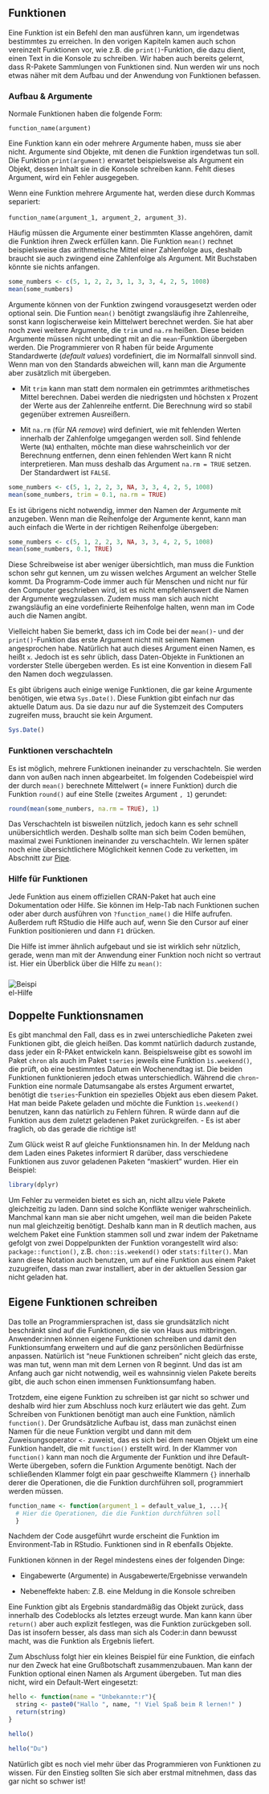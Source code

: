 ## Funktionen

Eine Funktion ist ein Befehl den man ausführen kann, um irgendetwas bestimmtes zu erreichen. In den vorigen Kapiteln kamen auch schon vereinzelt Funktionen vor, wie z.B. die `print()`-Funktion, die dazu dient, einen Text in die Konsole zu schreiben. Wir haben auch bereits gelernt, dass R-Pakete Sammlungen von Funktionen sind. Nun werden wir uns noch etwas näher mit dem Aufbau und der Anwendung von Funktionen befassen.

### Aufbau & Argumente

Normale Funktionen haben die folgende Form:

`function_name(argument)`

Eine Funktion kann ein oder mehrere Argumente haben, muss sie aber nicht. Argumente sind Objekte, mit denen die Funktion irgendetwas tun soll. Die Funktion `print(argument)` erwartet beispielsweise als Argument ein Objekt, dessen Inhalt sie in die Konsole schreiben kann. Fehlt dieses Argument, wird ein Fehler ausgegeben.

Wenn eine Funktion mehrere Argumente hat, werden diese durch Kommas separiert:

`function_name(argument_1, argument_2, argument_3)`. 

Häufig müssen die Argumente einer bestimmten Klasse angehören, damit die Funktion ihren Zweck erfüllen kann. Die Funktion `mean()` rechnet beispielsweise das arithmetische Mittel einer Zahlenfolge aus, deshalb braucht sie auch zwingend eine Zahlenfolge als Argument. Mit Buchstaben könnte sie nichts anfangen.

```r
some_numbers <- c(5, 1, 2, 2, 3, 1, 3, 3, 4, 2, 5, 1008)
mean(some_numbers)
```

Argumente können von der Funktion zwingend vorausgesetzt werden oder optional sein. Die Funtion `mean()` benötigt zwangsläufig ihre Zahlenreihe, sonst kann logischerweise kein Mittelwert berechnet werden. Sie hat aber noch zwei weitere Argumente, die `trim` und `na.rm` heißen. Diese beiden Argumente müssen nicht unbedingt mit an die `mean`-Funktion übergeben werden. Die Programmierer von R haben für beide Argumente Standardwerte (*default values*) vordefiniert, die im Normalfall sinnvoll sind. Wenn man von den Standards abweichen will, kann man die Argumente aber zusätzlich mit übergeben.

- Mit `trim` kann man statt dem normalen ein getrimmtes arithmetisches Mittel berechnen. Dabei werden die niedrigsten und höchsten x Prozent der Werte aus der Zahlenreihe entfernt. Die Berechnung wird so stabil gegenüber extremen Ausreißern.

- Mit `na.rm` (für *NA remove*) wird definiert, wie mit fehlenden Werten innerhalb der Zahlenfolge umgegangen werden soll. Sind fehlende Werte (`NA`) enthalten, möchte man diese wahrscheinlich vor der Berechnung entfernen, denn einen fehlenden Wert kann R nicht interpretieren. Man muss deshalb das Argument `na.rm = TRUE` setzen. Der Standardwert ist `FALSE`.

```r
some_numbers <- c(5, 1, 2, 2, 3, NA, 3, 3, 4, 2, 5, 1008)
mean(some_numbers, trim = 0.1, na.rm = TRUE)
```

Es ist übrigens nicht notwendig, immer den Namen der Argumente mit anzugeben. Wenn man die Reihenfolge der Argumente kennt, kann man auch einfach die Werte in der richtigen Reihenfolge übergeben:

```r
some_numbers <- c(5, 1, 2, 2, 3, NA, 3, 3, 4, 2, 5, 1008)
mean(some_numbers, 0.1, TRUE)
```
Diese Schreibweise ist aber weniger übersichtlich, man muss die Funktion schon sehr gut kennen, um zu wissen welches Argument an welcher Stelle kommt. Da Programm-Code immer auch für Menschen und nicht nur für den Computer geschrieben wird, ist es nicht empfehlenswert die Namen der Argumente wegzulassen. Zudem muss man sich auch nicht zwangsläufig an eine vordefinierte Reihenfolge halten, wenn man im Code auch die Namen angibt.

Vielleicht haben Sie bemerkt, dass ich im Code bei der `mean()`- und der `print()`-Funktion das erste Argument nicht mit seinem Namen angesprochen habe. Natürlich hat auch dieses Argument einen Namen, es heißt `x`. Jedoch ist es sehr üblich, dass Daten-Objekte in Funktionen an vorderster Stelle übergeben werden. Es ist eine Konvention in diesem Fall den Namen doch wegzulassen.

Es gibt übrigens auch einige wenige Funktionen, die gar keine Argumente benötigen, wie etwa `Sys.Date()`. Diese Funktion gibt einfach nur das aktuelle Datum aus. Da sie dazu nur auf die Systemzeit des Computers zugreifen muss, braucht sie kein Argument.

```r
Sys.Date()
```

### Funktionen verschachteln

Es ist möglich, mehrere Funktionen ineinander zu verschachteln. Sie werden dann von außen nach innen abgearbeitet. Im folgenden Codebeispiel wird der durch `mean()` berechnete Mittelwert (= innere Funktion) durch die Funktion `round()` auf eine Stelle (zweites Argument `, 1`) gerundet:

```r
round(mean(some_numbers, na.rm = TRUE), 1)
```

Das Verschachteln ist bisweilen nützlich, jedoch kann es sehr schnell unübersichtlich werden. Deshalb sollte man sich beim Coden bemühen, maximal zwei Funktionen ineinander zu verschachteln. Wir lernen später noch eine übersichtlichere Möglichkeit kennen Code zu verketten, im Abschnitt zur [Pipe](#pipe).

### Hilfe für Funktionen

Jede Funktion aus einem offiziellen CRAN-Paket hat auch eine Dokumentation oder Hilfe. Sie können im Help-Tab nach Funktionen suchen oder aber durch ausführen von `?function_name()` die Hilfe aufrufen. Außerdem ruft RStudio die Hilfe auch auf, wenn Sie den Cursor auf einer Funktion positionieren und dann `F1` drücken.

Die Hilfe ist immer ähnlich aufgebaut und sie ist wirklich sehr nützlich, gerade, wenn man mit der Anwendung einer Funktion noch nicht so vertraut ist. Hier ein Überblick über die Hilfe zu `mean()`:

<img src="images/screenshot_help_function.png" alt="Beispiel-Hilfe" style="float:left;margin-bottom:25px;margin-top:10px;margin-right:500px">


## Doppelte Funktionsnamen
Es gibt manchmal den Fall, dass es in zwei unterschiedliche Paketen zwei Funktionen gibt, die gleich heißen. Das kommt natürlich dadurch zustande, dass jeder ein R-PAket entwickeln kann. Beispielsweise gibt es sowohl im Paket `chron` als auch im Paket `tseries` jeweils eine Funktion `ìs.weekend()`, die prüft, ob eine bestimmtes Datum ein Wochenendtag ist. Die beiden Funktionen funktionieren jedoch etwas unterschiedlich. Während die `chron`-Funktion eine normale Datumsangabe als erstes Argument erwartet, benötigt die `tseries`-Funktion ein spezielles Objekt aus eben diesem Paket. Hat man beide Pakete geladen und möchte die Funktion `ìs.weekend()` benutzen, kann das natürlich zu Fehlern führen. R würde dann auf die Funktion aus dem zuletzt geladenen Paket zurückgreifen. - Es ist aber fraglich, ob das gerade die richtige ist! 

Zum Glück weist R auf gleiche Funktionsnamen hin. In der Meldung nach dem Laden eines Paketes informiert R darüber, dass verschiedene Funktionen aus zuvor geladenen Paketen "maskiert" wurden. Hier ein Beispiel:

```r
library(dplyr)
```

Um Fehler zu vermeiden bietet es sich an, nicht allzu viele Pakete gleichzeitig zu laden. Dann sind solche Konflikte weniger wahrscheinlich. Manchmal kann man sie aber nicht umgehen, weil man die beiden Pakete nun mal gleichzeitig benötigt. Deshalb kann man in R deutlich machen, aus welchem Paket eine Funktion stammen soll und zwar indem der Paketname gefolgt von zwei Doppelpunkten der Funktion vorangestellt wird also: `package::function()`, z.B. `chon::is.weekend()` oder `stats:filter()`. Man kann diese Notation auch benutzen, um auf eine Funktion aus einem Paket zuzugreifen, dass man zwar installiert, aber in der aktuellen Session gar nicht geladen hat.


## Eigene Funktionen schreiben

Das tolle an Programmiersprachen ist, dass sie grundsätzlich nicht beschränkt sind auf die Funktionen, die sie von Haus aus mitbringen. Anwender:innen können eigene Funktionen schreiben und damit den Funktionsumfang erweitern und auf die ganz persönlichen Bedürfnisse anpassen. Natürlich ist "neue Funktionen schreiben" nicht gleich das erste, was man tut, wenn man mit dem Lernen von R beginnt. Und das ist am Anfang auch gar nicht notwendig, weil es wahnsinnig vielen Pakete bereits gibt, die auch schon einen immensen Funktionsumfang haben.

Trotzdem, eine eigene Funktion zu schreiben ist gar nicht so schwer und deshalb wird hier zum Abschluss noch kurz erläutert wie das geht. Zum Schreiben von Funktionen benötigt man auch eine Funktion, nämlich `function()`. Der Grundsätzliche Aufbau ist, dass man zunächst einen Namen für die neue Funktion vergibt und dann mit dem Zuweisungsoperator `<-` zuweist, das es sich bei dem neuen Objekt um eine Funktion handelt, die mit `function()` erstellt wird. In der Klammer von `function()` kann man noch die Argumente der Funktion und ihre Default-Werte übergeben, sofern die Funktion Argumente benötigt. Nach der schließenden Klammer folgt ein paar geschweifte Klammern `{}` innerhalb derer die Operationen, die die Funktion durchführen soll, programmiert werden müssen. 


```r
function_name <- function(argument_1 = default_value_1, ...){
  # Hier die Operationen, die die Funktion durchführen soll
  }
```

Nachdem der Code ausgeführt wurde erscheint die Funktion im Environment-Tab in RStudio. Funktionen sind in R ebenfalls Objekte.

Funktionen können in der Regel mindestens eines der folgenden Dinge:

- Eingabewerte (Argumente) in Ausgabewerte/Ergebnisse verwandeln

- Nebeneffekte haben: Z.B. eine Meldung in die Konsole schreiben

Eine Funktion gibt als Ergebnis standardmäßig das Objekt zurück, dass innerhalb des Codeblocks als letztes erzeugt wurde. Man kann kann über `return()` aber auch explizit festlegen, was die Funktion zurückgeben soll. Das ist insofern besser, als dass man sich als Coder:in dann bewusst macht, was die Funktion als Ergebnis liefert.

Zum Abschluss folgt hier ein kleines Beispiel für eine Funktion, die einfach nur den Zweck hat eine Grußbotschaft zusammenzubauen. Man kann der Funktion optional einen Namen als Argument übergeben. Tut man dies nicht, wird ein Default-Wert eingesetzt:
```r
hello <- function(name = "Unbekannte:r"){
  string <- paste0("Hallo ", name, "! Viel Spaß beim R lernen!" )
  return(string)
}
```

```r
hello()
```

```r
hello("Du")
```
Natürlich gibt es noch viel mehr über das Programmieren von Funktionen zu wissen. Für den Einstieg sollten Sie sich aber erstmal mitnehmen, dass das gar nicht so schwer ist!
